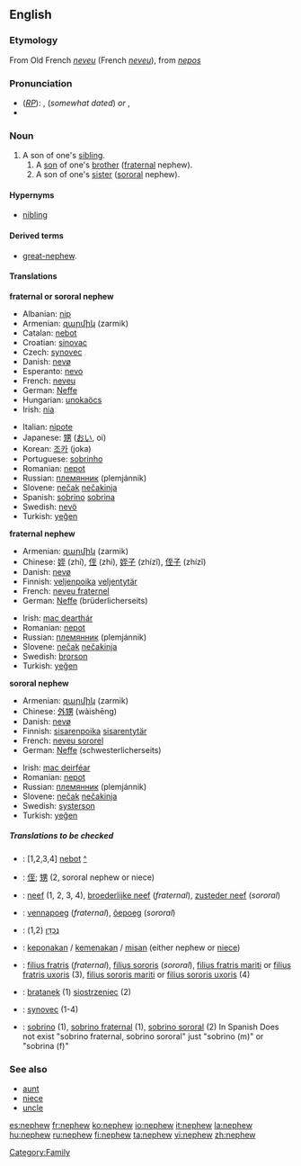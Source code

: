 ==English==

===Etymology===
From Old French ''[[neveu]]'' (French ''[[neveu]]''), from {{L.}} ''[[nepos]]''

===Pronunciation===
*(''[[RP]]''): {{IPA|/nɛvju/}}, {{SAMPA|/nEvju/}} (''somewhat dated'') ''or'' {{IPA|/nɛfju/}}, {{SAMPA|/nEfju/}}
*{{audio|en-us-nephew.ogg|Audio (US)}}

===Noun===
{{en-noun}}
# A son of one's [[sibling]].
##A [[son]] of one's [[brother]] ([[fraternal]] nephew).
##A son of one's [[sister]] ([[sororal]] nephew).

====Hypernyms====
*[[nibling]]

====Derived terms====
*[[great-nephew]].

====Translations====
'''fraternal or sororal nephew'''
{{top}}
*Albanian: [[nip]] {{m}}
*Armenian: [[զարմիկ]] (zarmik)
*Catalan: [[nebot]] {{m}}
*Croatian: [[sinovac]]
*Czech: [[synovec]] {{m}}
*Danish: [[nevø]] {{c}}
*Esperanto: [[nevo]]
*French: [[neveu]] {{m}}
*German: [[Neffe]] {{m}}
*Hungarian: [[unoka]][[öcs]]
*Irish: [[nia]] {{m}}
{{mid}}
*Italian: [[nipote]] {{m}}
*Japanese: [[甥]] ([[おい]], oi)
*Korean: [[조카]] (joka)
*Portuguese: [[sobrinho]] {{m}}
*Romanian: [[nepot]] {{m}}
*Russian: [[племянник]] (plemjánnik) {{m}}
*Slovene: [[nečak]] {{m}} [[nečakinja]] {{f}}
*Spanish: [[sobrino]] {{m}} [[sobrina]] {{f}}
*Swedish: [[nevö]] {{c}}
*Turkish: [[yeğen]]
{{bottom}}

'''fraternal nephew'''
{{top}}
*Armenian: [[զարմիկ]] (zarmik)
*Chinese: [[姪]] (zhí), [[侄]] (zhí), [[姪子]] (zhízǐ), [[侄子]] (zhízǐ)
*Danish: [[nevø]] {{c}}
*Finnish: [[veljenpoika]] {{m}} [[veljentytär]] {{f}}
*French: [[neveu fraternel]] {{m}}
*German: [[Neffe]] (brüderlicherseits) {{m}}
{{mid}}
*Irish: [[mac dearthár]] {{m}}
*Romanian: [[nepot]] {{m}}
*Russian: [[племянник]] (plemjánnik) {{m}}
*Slovene: [[nečak]] {{m}} [[nečakinja]] {{f}}
*Swedish: [[brorson]] {{c}}
*Turkish: [[yeğen]]
{{bottom}}

'''sororal nephew'''
{{top}}
*Armenian: [[զարմիկ]] (zarmik)
*Chinese: [[外甥]] (wàishēng)
*Danish: [[nevø]] {{c}}
*Finnish: [[sisarenpoika]] {{m}} [[sisarentytär]] {{f}}
*French: [[neveu sororel]] {{m}}
*German: [[Neffe]] (schwesterlicherseits) {{m}}
{{mid}}
*Irish: [[mac deirféar]]
*Romanian: [[nepot]] {{m}}
*Russian: [[племянник]] (plemjánnik) {{m}}
*Slovene: [[nečak]] {{m}} [[nečakinja]] {{f}}
*Swedish: [[systerson]] {{c}}
*Turkish: [[yeğen]]
{{bottom}}

=====Translations to be checked=====
{{checktrans}}
*{{ttbc|Catalan}}: [1,2,3,4] [[nebot]] {{m}} [[:ca:nebot|^]] 
*{{ttbc|CJKV Characters}}: [[侄]]; [[甥]] (2, sororal nephew or niece)
*{{ttbc|Dutch}}: [[neef]] {{m}} (1, 2, 3, 4), [[broederlijke neef]] (''fraternal''), [[zusteder neef]] (''sororal'')
*{{ttbc|Estonian}}: [[vennapoeg]] (''fraternal''), [[õepoeg]] (''sororal'')
*{{ttbc|Hebrew}}: [[נֶכְדָּן]] {{m}} (1,2)
*{{ttbc|Indonesian}}: [[keponakan]] / [[kemenakan]] / [[misan]] (either nephew or [[niece]])
*{{ttbc|Latin}}: [[filius fratris]] (''fraternal''), [[filius sororis]] (''sororal''), [[filius fratris mariti]] or [[filius fratris uxoris]] (3), [[filius sororis mariti]] or [[filius sororis uxoris]] (4)
*{{ttbc|Polish}}: [[bratanek]] {{m}} (1) [[siostrzeniec]] {{m}} (2)
*{{ttbc|Slovak}}: [[synovec]] {{m}} (1-4)
*{{ttbc|Spanish}}: [[sobrino]] {{m}} (1), [[sobrino fraternal]] (1), [[sobrino sororal]] (2) In Spanish Does not exist "sobrino fraternal, sobrino sororal" just "sobrino (m)" or "sobrina (f)"

===See also===
*[[aunt]]
*[[niece]]
*[[uncle]]

[[Category:Family]]

[[es:nephew]]
[[fr:nephew]]
[[ko:nephew]]
[[io:nephew]]
[[it:nephew]]
[[la:nephew]]
[[hu:nephew]]
[[ru:nephew]]
[[fi:nephew]]
[[ta:nephew]]
[[vi:nephew]]
[[zh:nephew]]